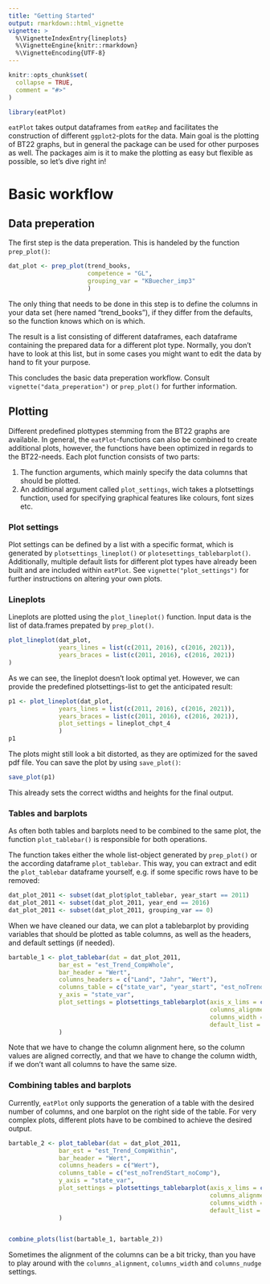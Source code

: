 ```yaml
---
title: "Getting Started"
output: rmarkdown::html_vignette
vignette: >
  %\VignetteIndexEntry{lineplots}
  %\VignetteEngine{knitr::rmarkdown}
  %\VignetteEncoding{UTF-8}
---
```


```r
knitr::opts_chunk$set(
  collapse = TRUE,
  comment = "#>"
)
```

```r
library(eatPlot)
```

`eatPlot` takes output dataframes from `eatRep` and facilitates the construction of different `ggplot2`-plots for the data. Main goal is the plotting of BT22 graphs, but in general the package can be used for other purposes as well. 
The packages aim is it to make the plotting as easy but flexible as possible, so let's dive right in!

# Basic workflow
## Data preperation
The first step is the data preperation. This is handeled by the function `prep_plot()`:
```r
dat_plot <- prep_plot(trend_books, 
                      competence = "GL",
                      grouping_var = "KBuecher_imp3"
                      )

```
The only thing that needs to be done in this step is to define the columns in your data set (here named "trend_books"), if they differ from the defaults, so the function knows which on is which.

The result is a list consisting of different dataframes, each dataframe containing the prepared data for a different plot type. Normally, you don't have to look at this list, but in some cases you might want to edit the data by hand to fit your purpose.

This concludes the basic data preperation workflow. Consult `vignette("data_preperation")` or `prep_plot()` for further information. 


## Plotting
Different predefined plottypes stemming from the BT22 graphs are available. In general, the `eatPlot`-functions can also be combined to create additional plots, however, the functions have been optimized in regards to the BT22-needs.
Each plot function consists of two parts: 

1) The function arguments, which mainly specify the data columns that should be plotted.
2) An additional argument called `plot_settings`, wich takes a plotsettings function, used for specifying graphical features like colours, font sizes etc. 

### Plot settings
Plot settings can be defined by a list with a specific format, which is generated by `plotsettings_lineplot()` or `plotesettings_tablebarplot()`.
Additionally, multiple default lists for different plot types have already been built and are included within `eatPlot`. See `vignette("plot_settings")` for further instructions on altering your own plots. 

### Lineplots
Lineplots are plotted using the `plot_lineplot()` function. Input data is the list of data.frames prepated by `prep_plot()`. 

```r
plot_lineplot(dat_plot,
              years_lines = list(c(2011, 2016), c(2016, 2021)),
              years_braces = list(c(2011, 2016), c(2016, 2021))
)
```
As we can see, the lineplot doesn't look optimal yet. However, we can provide the predefined plotsettings-list to get the anticipated result:

```r
p1 <- plot_lineplot(dat_plot,
              years_lines = list(c(2011, 2016), c(2016, 2021)),
              years_braces = list(c(2011, 2016), c(2016, 2021)),
              plot_settings = lineplot_chpt_4
              )
p1
```

The plots might still look a bit distorted, as they are optimized for the saved pdf file. You can save the plot by using `save_plot()`:

```r
save_plot(p1)
```
This already sets the correct widths and heights for the final output. 

### Tables and barplots
As often both tables and barplots need to be combined to the same plot, the function `plot_tablebar()` is responsible for both operations. 

The function takes either the whole list-object generated by `prep_plot()` or the according dataframe `plot_tablebar`. This way, you can extract and edit the `plot_tablebar` dataframe yourself, e.g. if some specific rows have to be removed:

```r
dat_plot_2011 <- subset(dat_plot$plot_tablebar, year_start == 2011)
dat_plot_2011 <- subset(dat_plot_2011, year_end == 2016)
dat_plot_2011 <- subset(dat_plot_2011, grouping_var == 0)
```


When we have cleaned our data, we can plot a tablebarplot by providing variables that should be plotted as table columns, as well as the headers, and default settings (if needed). 
```r
bartable_1 <- plot_tablebar(dat = dat_plot_2011,
              bar_est = "est_Trend_CompWhole",
              bar_header = "Wert",
              columns_headers = c("Land", "Jahr", "Wert"),
              columns_table = c("state_var", "year_start", "est_noTrendStart_noComp"),
              y_axis = "state_var",
              plot_settings = plotsettings_tablebarplot(axis_x_lims = c(-30, 30),
                                                        columns_alignment = c(0,0.5, 0.5),
                                                        columns_width = c(0.1, 0.1, 0.1, 0.7),
                                                        default_list = barplot_MinSta)
              )
```
Note that we have to change the column alignment here, so the column values are aligned correctly, and that we have to change the column width, if we don't want all columns to have the same size.   


### Combining tables and barplots
Currently, `eatPlot` only supports the generation of a table with the desired number of columns, and one barplot on the right side of the table. For very complex plots, different plots have to be combined to achieve the desired output. 

```r
bartable_2 <- plot_tablebar(dat = dat_plot_2011,
              bar_est = "est_Trend_CompWithin",
              bar_header = "Wert",
              columns_headers = c("Wert"),
              columns_table = c("est_noTrendStart_noComp"),
              y_axis = "state_var",
              plot_settings = plotsettings_tablebarplot(axis_x_lims = c(-20, 20),
                                                        columns_alignment = 0.5,
                                                        columns_width = c(0.2, 0.8),
                                                        default_list = barplot_MinSta)
              )


combine_plots(list(bartable_1, bartable_2))
```

Sometimes the alignment of the columns can be a bit tricky, than you have to play around with the `columns_alignment`, `columns_width` and `columns_nudge` settings.

